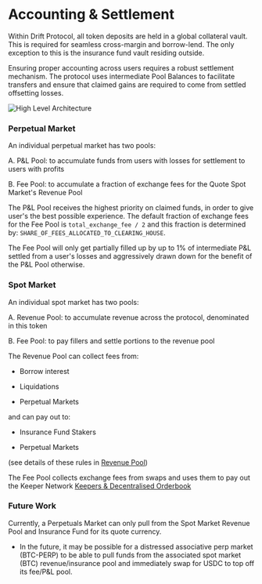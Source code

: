 
# Accounting & Settlement

Within Drift Protocol, all token deposits are held in a global collateral vault. This is required for seamless cross-margin and borrow-lend. The only exception to this is the insurance fund vault residing outside.

Ensuring proper accounting across users requires a robust settlement mechanism. The protocol uses intermediate Pool Balances to facilitate transfers and ensure that claimed gains are required to come from settled offsetting losses.

![High Level Architecture](public/assets/7o9CDj7ho4pmKHiTI8_aD_img9824.png)

### Perpetual Market

An individual perpetual market has two pools:

 A. P&L Pool: to accumulate funds from users with losses for settlement to users with profits

 B. Fee Pool: to accumulate a fraction of exchange fees for the Quote Spot Market's Revenue Pool

The P&L Pool receives the highest priority on claimed funds, in order to give user's the best possible experience. The default fraction of exchange fees for the Fee Pool is `total_exchange_fee / 2` and this fraction is determined by: `SHARE_OF_FEES_ALLOCATED_TO_CLEARING_HOUSE`.

<Callout type="info" emoji="⬇️">
The Fee Pool will only get partially filled up by up to 1% of intermediate P&L settled from a user's losses and aggressively drawn down for the benefit of the P&L Pool otherwise.
</Callout>

### Spot Market

An individual spot market has two pools:

 A. Revenue Pool: to accumulate revenue across the protocol, denominated in this token

 B. Fee Pool: to pay fillers and settle portions to the revenue pool

The Revenue Pool can collect fees from:

-   Borrow interest

-   Liquidations

-   Perpetual Markets

and can pay out to:

-   Insurance Fund Stakers

-   Perpetual Markets

(see details of these rules in [Revenue Pool](/about-v2/revenue-pool))

The Fee Pool collects exchange fees from swaps and uses them to pay out the Keeper Network [Keepers & Decentralised Orderbook](/about-v2/keepers-decentralized-orderbook-faq)

### Future Work

Currently, a Perpetuals Market can only pull from the Spot Market Revenue Pool and Insurance Fund for its quote currency.

-   In the future, it may be possible for a distressed associative perp market (BTC-PERP) to be able to pull funds from the associated spot market (BTC) revenue/insurance pool and immediately swap for USDC to top off its fee/P&L pool.
